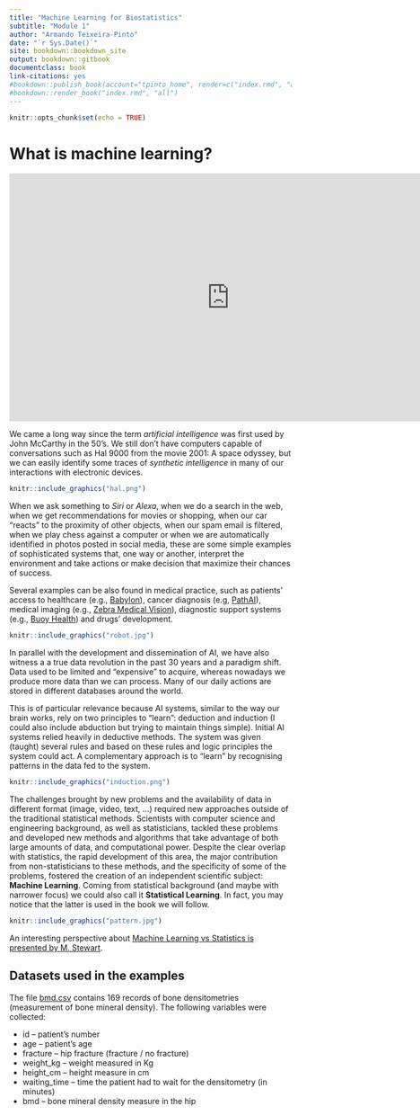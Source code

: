 ```yaml
--- 
title: "Machine Learning for Biostatistics"
subtitle: "Module 1"
author: "Armando Teixeira-Pinto"
date: "`r Sys.Date()`"
site: bookdown::bookdown_site
output: bookdown::gitbook
documentclass: book
link-citations: yes
#bookdown::publish_book(account="tpinto_home", render=c("index.rmd", "all"))
#bookdown::render_book("index.rmd", "all")
---
```

```r
knitr::opts_chunk$set(echo = TRUE)
```


# What is machine learning? {-} 


<iframe width="784" height="441" src="https://www.youtube.com/embed/HQO_VOWkWjQ" frameborder="0" allow="accelerometer; autoplay; encrypted-media; gyroscope; picture-in-picture" allowfullscreen></iframe>

We came a long way since the term *artificial intelligence* was first used by 
John McCarthy in the 50's. We still don't have computers capable of conversations
such as Hal 9000 from the movie 2001: A space odyssey, but we can easily 
identify some traces of *synthetic intelligence* in many of our interactions
with electronic devices. 

```r
knitr::include_graphics("hal.png")
```


When we ask something to *Siri* or *Alexa*, when we do a 
search in the web, when we get recommendations for
movies or shopping, when our car "reacts" to the proximity of other objects, 
when our spam email is filtered,
when we play chess against a computer or when we are automatically 
identified in photos posted in social media, these are some simple examples of
sophisticated systems that, one way or another, interpret the environment and 
take actions or make decision that maximize their chances of success.



Several examples can be also found in medical practice, such as patients' 
access to healthcare (e.g., [Babylon](https://search.proquest.com/openview/bf25c0b78beeffec5b3419ea7ffc79f9/1?pq-origsite=gscholar&cbl=2042228)), cancer diagnosis (e.g, [PathAI](https://jamanetwork.com/journals/jama/article-abstract/2665774)),
medical imaging (e.g., [Zebra Medical Vision](https://www.hbs.edu/faculty/Pages/item.aspx?num=55060)), diagnostic 
support systems
(e.g., [Buoy Health](https://www.bizjournals.com/boston/news/2018/08/22/boston-childrens-website-to-feature-self.html)) and drugs' development.


```r
knitr::include_graphics("robot.jpg")
```


In parallel with the development and dissemination of AI, we have also witness a 
a true data revolution in the past 30 years and a paradigm shift. Data used to 
be limited and "expensive" to acquire, whereas nowadays we produce more data than
we can process. Many of our daily actions are stored in different databases 
around the world. 

This is of particular relevance because AI systems, similar to the way our
brain works, rely on two principles to "learn": deduction and induction (I 
could also include abduction but trying to maintain things simple).  Initial
AI systems relied heavily in deductive methods. The system was given (taught) 
several rules and based on these rules and logic principles the
system could act. A complementary approach is to “learn” 
by recognising patterns in the data fed to the system. 

```r
knitr::include_graphics("induction.png")
```

The challenges brought by new problems and the availability of data in 
different format (image, video, text, …) required new approaches outside of 
the traditional statistical methods. Scientists with computer science and 
engineering background, as well as statisticians, tackled these problems and 
developed new methods and algorithms that take advantage of both large amounts 
of data, and computational power. Despite the clear overlap with statistics, 
the rapid development of this area, the major contribution from 
non-statisticians to these methods, and the specificity of some of the problems, 
fostered the creation of an independent scientific subject: **Machine Learning**. 
Coming from statistical background (and 
maybe with narrower focus) we could also call it **Statistical Learning**.  In 
fact, you may notice that the latter is used in the book we will follow.

```r
knitr::include_graphics("pattern.jpg")
``` 

An interesting perspective about [Machine Learning vs Statistics is presented 
by M. Stewart](https://towardsdatascience.com/the-actual-difference-between-statistics-and-machine-learning-64b49f07ea3).


## Datasets used in the examples {-}  
The file [bmd.csv](https://www.dropbox.com/s/7wjsfdaf0wt2kg2/bmd.csv?dl=1) 
contains 169 records of bone densitometries (measurement of 
bone mineral density). The following variables were collected:

* id – patient’s number  
* age – patient’s age
* fracture – hip fracture (fracture / no fracture)
* weight_kg – weight measured in Kg
* height_cm – height measure in cm   
* waiting_time – time the patient had to wait for the densitometry (in minutes)
* bmd – bone mineral density measure in the hip
